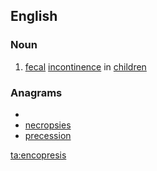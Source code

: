 ==English==

===Noun===
{{wikipedia}}
{{en-noun|-}}

#{{medicine}} [[fecal]] [[incontinence]] in [[children]]

===Anagrams===
* {{alphagram|ceeinoprss}}
* [[necropsies#English|necropsies]]
* [[precession#English|precession]]


[[ta:encopresis]]